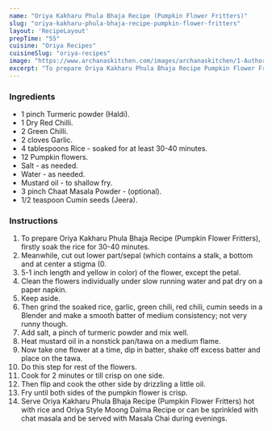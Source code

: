 ---
name: "Oriya Kakharu Phula Bhaja Recipe (Pumpkin Flower Fritters)"
slug: "oriya-kakharu-phula-bhaja-recipe-pumpkin-flower-fritters"
layout: 'RecipeLayout'
prepTime: "55"
cuisine: "Oriya Recipes"
cuisineSlug: "oriya-recipes"
image: "https://www.archanaskitchen.com/images/archanaskitchen/1-Author/Sasmita/Pumpkin_Flower_Fritters.jpg"
excerpt: "To prepare Oriya Kakharu Phula Bhaja Recipe Pumpkin Flower Fritters, firstly soak the rice for 30-40 minutes"
---

### Ingredients

- 1 pinch Turmeric powder (Haldi).
- 1 Dry Red Chilli.
- 2 Green Chilli.
- 2 cloves Garlic.
- 4 tablespoons Rice - soaked for at least 30-40 minutes.
- 12 Pumpkin flowers.
- Salt - as needed.
- Water - as needed.
- Mustard oil - to shallow fry.
- 3 pinch Chaat Masala Powder - (optional).
- 1/2 teaspoon Cumin seeds (Jeera).

### Instructions

1. To prepare Oriya Kakharu Phula Bhaja Recipe (Pumpkin Flower Fritters), firstly soak the rice for 30-40 minutes.
1. Meanwhile, cut out lower part/sepal (which contains a stalk, a bottom and at center a stigma (0.
1. 5-1 inch length and yellow in color) of the flower, except the petal.
1. Clean the flowers individually under slow running water and pat dry on a paper napkin.
1. Keep aside.
1. Then grind the soaked rice, garlic, green chili, red chili, cumin seeds in a Blender and make a smooth batter of medium consistency; not very runny though.
1. Add salt, a pinch of turmeric powder and mix well.
1. Heat mustard oil in a nonstick pan/tawa on a medium flame.
1. Now take one flower at a time, dip in batter, shake off excess batter and place on the tawa.
1. Do this step for rest of the flowers.
1. Cook for 2 minutes or till crisp on one side.
1. Then flip and cook the other side by drizzling a little oil.
1. Fry until both sides of the pumpkin flower is crisp.
1. Serve Oriya Kakharu Phula Bhaja Recipe (Pumpkin Flower Fritters) hot with rice and Oriya Style Moong Dalma Recipe or can be sprinkled with chat masala and be served with Masala Chai during evenings.
